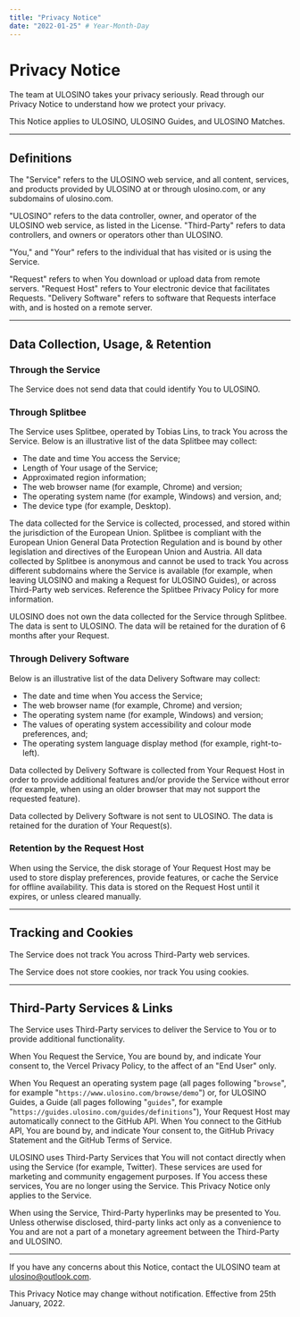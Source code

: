 ```yaml
---
title: "Privacy Notice"
date: "2022-01-25" # Year-Month-Day
---
```


# Privacy Notice

The team at ULOSINO takes your privacy seriously. Read through our Privacy Notice to understand how we protect your privacy.

This Notice applies to ULOSINO, ULOSINO Guides, and ULOSINO Matches.

---

## Definitions

The "Service" refers to the ULOSINO web service, and all content, services, and products provided by ULOSINO at or through ulosino.com, or any subdomains of ulosino.com.

"ULOSINO" refers to the data controller, owner, and operator of the ULOSINO web service, as listed in the License. "Third-Party" refers to data controllers, and owners or operators other than ULOSINO.

"You," and "Your" refers to the individual that has visited or is using the Service.

"Request" refers to when You download or upload data from remote servers. "Request Host" refers to Your electronic device that facilitates Requests. "Delivery Software" refers to software that Requests interface with, and is hosted on a remote server.

---

## Data Collection, Usage, &amp; Retention

### Through the Service

The Service does not send data that could identify You to ULOSINO.

### Through Splitbee

The Service uses <Link href="https://splitbee.io">Splitbee</Link>, operated by <Link href="https://splitbee.io/imprint">Tobias Lins</Link>, to track You across the Service. Below is an illustrative list of the data Splitbee may collect:

- The date and time You access the Service;
- Length of Your usage of the Service;
- Approximated region information;
- The web browser name (for example, Chrome) and version;
- The operating system name (for example, Windows) and version, and;
- The device type (for example, Desktop).

The data collected for the Service is collected, processed, and stored within the jurisdiction of the European Union. Splitbee is compliant with the European Union General Data Protection Regulation and is bound by other legislation and directives of the European Union and Austria. All data collected by Splitbee is anonymous and cannot be used to track You across different subdomains where the Service is available (for example, when leaving ULOSINO and making a Request for ULOSINO Guides), or across Third-Party web services. Reference the <Link href="https://splitbee.io/privacy">Splitbee Privacy Policy</Link> for more information.

ULOSINO does not own the data collected for the Service through Splitbee. The data is sent to ULOSINO. The data will be retained for the duration of 6 months after your Request.

### Through Delivery Software

Below is an illustrative list of the data Delivery Software may collect:

- The date and time when You access the Service;
- The web browser name (for example, Chrome) and version;
- The operating system name (for example, Windows) and version;
- The values of operating system accessibility and colour mode preferences, and;
- The operating system language display method (for example, right-to-left).

Data collected by Delivery Software is collected from Your Request Host in order to provide additional features and/or provide the Service without error (for example, when using an older browser that may not support the requested feature).

Data collected by Delivery Software is not sent to ULOSINO. The data is retained for the duration of Your Request(s).

### Retention by the Request Host

When using the Service, the disk storage of Your Request Host may be used to store display preferences, provide features, or cache the Service for offline availability. This data is stored on the Request Host until it expires, or unless cleared manually.

---

## Tracking and Cookies

The Service does not track You across Third-Party web services.

The Service does not store cookies, nor track You using cookies.

---

## Third-Party Services &amp; Links

The Service uses Third-Party services to deliver the Service to You or to provide additional functionality.

When You Request the Service, You are bound by, and indicate Your consent to, the <Link href="https://vercel.com/legal/privacy-policy">Vercel Privacy Policy</Link>, to the affect of an "End User" only.

When You Request an operating system page (all pages following "`browse`", for example "`https://www.ulosino.com/browse/demo`") or, for ULOSINO Guides, a Guide (all pages following "`guides`", for example "`https://guides.ulosino.com/guides/definitions`"), Your Request Host may automatically connect to the GitHub API. When You connect to the GitHub API, You are bound by, and indicate Your consent to, the <Link href="https://docs.github.com/en/github/site-policy/github-privacy-statement">GitHub Privacy Statement</Link> and the <Link href="https://docs.github.com/en/github/site-policy/github-terms-of-service">GitHub Terms of Service</Link>.

ULOSINO uses Third-Party Services that You will not contact directly when using the Service (for example, Twitter). These services are used for marketing and community engagement purposes. If You access these services, You are no longer using the Service. This Privacy Notice only applies to the Service.

When using the Service, Third-Party hyperlinks may be presented to You. Unless otherwise disclosed, third-party links act only as a convenience to You and are not a part of a monetary agreement between the Third-Party and ULOSINO.

---

If you have any concerns about this Notice, contact the ULOSINO team at ulosino@outlook.com.

This Privacy Notice may change without notification. Effective from 25th January, 2022.
